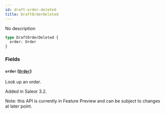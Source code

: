 ```yaml
---
id: draft-order-deleted
title: DraftOrderDeleted
---
```


No description

```graphql
type DraftOrderDeleted {
  order: Order
}
```

### Fields

#### `order` ([`Order`](../../../developer/api-reference/objects/order))

Look up an order.

Added in Saleor 3.2.

Note: this API is currently in Feature Preview and can be subject to changes at later point.

